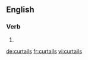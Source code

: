 
==English==

===Verb===
{{head|en}}

# {{en-third-person singular of|curtail}}

[[de:curtails]]
[[fr:curtails]]
[[vi:curtails]]